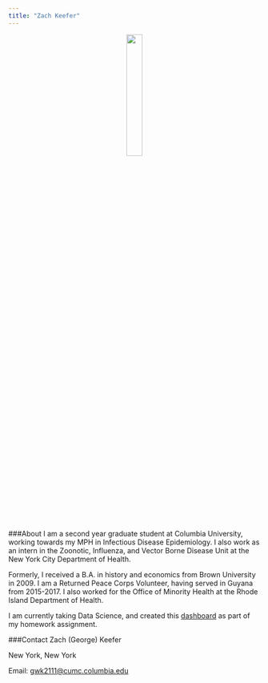 ```yaml
---
title: "Zach Keefer"
---
```


<center>

<img src="me_and_obama_peace_corps.jpg" style="width:25%">

</center>

###About
I am a second year graduate student at Columbia University, working towards my MPH in Infectious Disease Epidemiology.  I also work as an intern in the Zoonotic, Influenza, and Vector Borne Disease Unit at the New York City Department of Health.

Formerly, I received a B.A. in history and economics from Brown University in 2009.  I am a Returned Peace Corps Volunteer, having served in Guyana from 2015-2017.  I also worked for the Office of Minority Health at the Rhode Island Department of Health.  

I am currently taking Data Science, and created this [dashboard](flex_dashboard.html) as part of my homework assignment.

###Contact
Zach (George) Keefer

New York, New York

Email: [gwk2111@cumc.columbia.edu](mailto:<gwk2111@cumc.columbia.edu>)

